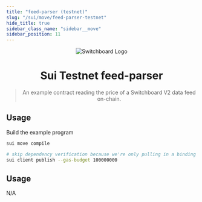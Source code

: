 ```yaml
---
title: "feed-parser (testnet)"
slug: "/sui/move/feed-parser-testnet"
hide_title: true
sidebar_class_name: "sidebar__move"
sidebar_position: 11
---
```


<div align="center">

![Switchboard Logo](https://github.com/switchboard-xyz/core-sdk/raw/main/website/static/img/icons/switchboard/avatar.png)

# Sui Testnet feed-parser

> An example contract reading the price of a Switchboard V2 data feed on-chain.

</div>

## Usage

Build the example program

```bash
sui move compile

# skip dependency verification because we're only pulling in a binding (not the full source)
sui client publish --gas-budget 100000000
```

## Usage

N/A
